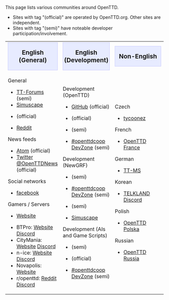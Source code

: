 This page lists various communities around OpenTTD.
* Sites with tag "(official)" are operated by OpenTTD.org. Other sites are independent.
* Sites with tag "(semi)" have noteable developer participation/involvement.

{| cellspacing="3" class="mainpagetable" align="left" style="border:0; padding: 3px"
|- valign="top" style="background-color: #f1f2fe"
|width="33%"|<div style="text-align:center; font-size:1.2em; background-color: #E7EBFF; border: 1px solid #c7c8fe">'''English (General)'''</div>
|width="33%"|<div style="text-align:center; font-size:1.2em; background-color: #E7EBFF; border: 1px solid #c7c8fe">'''English (Development)'''</div>
|width="33%"|<div style="text-align:center; font-size:1.2em; background-color: #E7EBFF; border: 1px solid #c7c8fe">'''Non-English'''</div>
|-
|General
* [https://www.tt-forums.net TT-Forums] (semi)
* [http://www.simuscape.net Simuscape]
* {{en/OFTC|openttd}} (official)
* [https://www.reddit.com/r/openttd Reddit]

News feeds
* [https://www.openttd.org/feed.xml Atom] (official)
* [https://twitter.com/OpenTTDnews Twitter @OpenTTDNews] (official)

Social networks
* [https://www.facebook.com/pages/OpenTTD/13607694555 facebook]

Gamers / Servers
* {{en/OFTC|openttdcoop}} [https://www.openttdcoop.org Website]
* BTPro: [http://www.btpro.nl Website] [https://discord.gg/6WCmKP Discord]
* CityMania: [http://www.citymania.org/ Website] [https://discord.com/invite/Nrdcd2y Discord]
* n-ice: [http://www.n-ice.org/openttd/ Website] [https://discord.gg/HRVrnY4 Discord]
* Novapolis: [http://www.novapolis.net/ Website]
* r/openttd: [https://www.reddit.com/r/openttd Reddit] [https://discordapp.com/invite/0nQXSRX64lIL1zk4 Discord]

|Development (OpenTTD)
* [https://github.com/OpenTTD/OpenTTD GitHub] (official)
* {{en/OFTC|openttd}} (official)
* {{en/Forum|TT-Forums|forum=33}} (semi)
* [https://dev.openttdcoop.org #openttdcoop DevZone] (semi)

Development (NewGRF)
* {{en/Forum|TT-Forums|forum=66}} (semi)
* [https://dev.openttdcoop.org #openttdcoop DevZone] (semi)
* {{en/OFTC|openttdcoop.devzone}} (semi)
* [http://www.simuscape.net Simuscape]

Development (AIs and Game Scripts)
* {{en/Forum|TT-Forums|forum=65}} (semi)
* {{en/OFTC|openttd}} (official)
* [https://dev.openttdcoop.org #openttdcoop DevZone] (semi)
|Czech
* [http://tycoonez.com tycoonez]

French
* [http://www.openttd.fr OpenTTD France]

German
* [http://www.tt-ms.de TT-MS]

Korean
* [http://telk.kr TELKLAND] [https://discord.com/invite/7HCXyJF Discord]

Polish
* [http://openttd-polska.pl OpenTTD Polska]

Russian
*[http://open.ttdrussia.net/ OpenTTD Russia]
|}